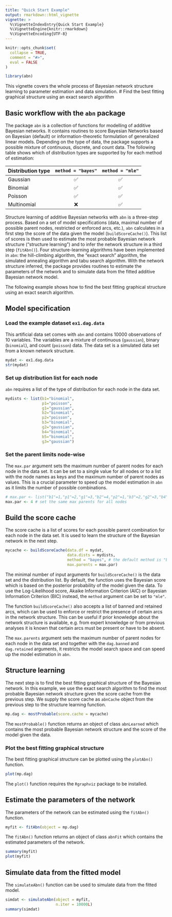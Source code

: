 ```yaml
---
title: "Quick Start Example"
output: rmarkdown::html_vignette
vignette: >
  %\VignetteIndexEntry{Quick Start Example}
  %\VignetteEngine{knitr::rmarkdown}
  %\VignetteEncoding{UTF-8}
---
```


```r
knitr::opts_chunk$set(
  collapse = TRUE,
  comment = "#>",
  eval = FALSE
)
```

```r
library(abn)
```

This vignette covers the whole process of Bayesian network structure learning to parameter estimation and data simulation.
# Find the best fitting graphical structure using an exact search algorithm

## Basic workflow with the `abn` package

The package `abn` is a collection of functions for modelling of additive Bayesian networks. 
It contains routines to score Bayesian Networks based on Bayesian (default) or information-theoretic formulation of generalized linear models. 
Depending on the type of data, the package supports a possible mixture of continuous, discrete, and count data. 
The following table shows which of distribution types are supported by for each method of estimation:

| Distribution type | `method = "bayes"` | `method = "mle"` |
| :---------------- | :----------------: | :--------------: |
| Gaussian          |         ✅         |  ✅ |   
| Binomial          |         ✅         |  ✅ |
| Poisson           |         ✅         |  ✅ |
| Multinomial       |         ❌         |  ✅ |

Structure learning of additive Bayesian networks with `abn` is a three-step process.
Based on a set of model specifications (data, maximal number of possible parent nodes, restricted or enforced arcs, etc.), `abn` calculates in a first step the score of the data given the model (`buildScoreCache()`). This list of scores is then used to estimate the most probable Bayesian network structure ("structure learning") and to infer the network structure in a third step (`fitAbn()`). 
Four structure-learning algorithms have been implemented in `abn`: the hill-climbing algorithm, the "exact search" algorithm, the simulated annealing algorithm and tabu search algorithm.
With the network structure inferred, the package provides routines to estimate the parameters of the network and to simulate data from the fitted additive Bayesian network model.

The following example shows how to find the best fitting graphical structure using an exact search algorithm.

## Model specification
### Load the example dataset `ex1.dag.data`

This artificial data set comes with `abn` and contains 10000 observations of 10 variables. 
The variables are a mixture of continuous (`gaussian`), binary (`binomial`), and count (`poisson`) data. 
The data set is a simulated data set from a known network structure.

```r
mydat <- ex1.dag.data
str(mydat)
```

### Set up distribution list for each node

`abn` requires a list of the type of distribution for each node in the data set.

```r
mydists <- list(b1="binomial", 
                p1="poisson", 
                g1="gaussian", 
                b2="binomial", 
                p2="poisson", 
                b3="binomial", 
                g2="gaussian", 
                b4="binomial", 
                b5="binomial", 
                g3="gaussian") 
```

### Set the parent limits node-wise

The `max.par` argument sets the maximum number of parent nodes for each node in the data set.
It can be set to a single value for all nodes or to a list with the node names as keys and the maximum number of parent nodes as values.
This is a crucial parameter to speed up the model estimation in `abn` as it limits the number of possible combinations.

```r
# max.par <- list("b1"=1,"p1"=2,"g1"=3,"b2"=4,"p2"=1,"b3"=2,"g2"=3,"b4"=4,"b5"=1,"g3"=2) # set different max parents for each node
max.par <- 4 # set the same max parents for all nodes
```

## Build the score cache

The score cache is a list of scores for each possible parent combination for each node in the data set.
It is used to learn the structure of the Bayesian network in the next step.

```r
mycache <- buildScoreCache(data.df = mydat, 
                           data.dists = mydists,
                           method = "bayes", # the default method is "bayes"
                           max.parents = max.par)
```

The minimal number of input arguments for `buildScoreCache()` is the data set and the distribution list.
By default, the function uses the Bayesian score which is based on the posterior probability of the model given the data. 
To use the Log-Likelihood score, Akaike Information Criterion (AIC) or Bayesian Information Criterion (BIC) instead, the `method` argument can be set to `"mle"`.

The function `buildScoreCache()` also accepts a list of banned and retained arcs, which can be used to enforce or restrict the presence of certain arcs in the network structure.
This can be useful if prior knowledge about the network structure is available, e.g. from expert knowledge or from previous analyses it is known that certain arcs must be present or have to be absent.

The `max.parents` argument sets the maximum number of parent nodes for each node in the data set and together with the `dag.banned` and `dag.retained` arguments, it restricts the model search space and can speed up the model estimation in `abn`.

## Structure learning

The next step is to find the best fitting graphical structure of the Bayesian network.
In this example, we use the exact search algorithm to find the most probable Bayesian network structure given the score cache from the previous step.
We supply the score cache as `abnCache` object from the previous step to the structure learning function.

```r
mp.dag <- mostProbable(score.cache = mycache)
```

The `mostProbable()` function returns an object of class `abnLearned` which contains the most probable Bayesian network structure and the score of the model given the data.

### Plot the best fitting graphical structure

The best fitting graphical structure can be plotted using the `plotAbn()` function.

```r
plot(mp.dag)
```

The `plot()` function requires the `Rgraphviz` package to be installed.

## Estimate the parameters of the network

The parameters of the network can be estimated using the `fitAbn()` function.

```r
myfit <- fitAbn(object = mp.dag)
```

The `fitAbn()` function returns an object of class `abnFit` which contains the estimated parameters of the network.

```r
summary(myfit)
plot(myfit)
```

## Simulate data from the fitted model

The `simulateAbn()` function can be used to simulate data from the fitted model.

```r
simdat <- simulateAbn(object = myfit, 
                      n.iter = 10000L)
summary(simdat)
```

